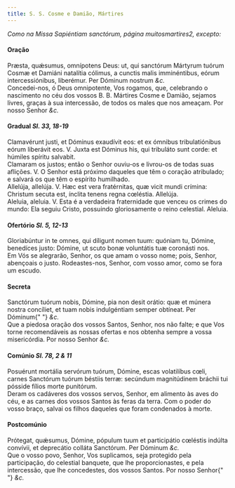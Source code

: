 ```yaml
---
title: S. S. Cosme e Damião, Mártires
---
```


<em>Como na Missa Sapiéntiam sanctórum, página muitosmartires2, excepto:</em>

<h4 class="text-center">Oração</h4>
<div class="container-fluid">
  <div class="row">
    <div class="col-6 dropcaps text-justify">
      Præsta, quǽsumus, omnípotens Deus: ut, qui sanctórum Mártyrum tuórum Cosmæ
      et Damiáni natalítia cólimus, a cunctis malis imminéntibus, eórum
      intercessiónibus, liberémur. Per Dóminum nostrum <em>&c.</em>
    </div>
    <div class="col-6 dropcaps text-justify">
      Concedei-nos, ó Deus omnipotente, Vos rogamos, que, celebrando o
      nascimento no céu dos vossos B. B. Mártires Cosme e Damião, sejamos
      livres, graças à sua intercessão, de todos os males que nos ameaçam. Por
      nosso Senhor <em>&c.</em>
    </div>
  </div>
</div>

<h4 class="text-center">
  Gradual <em>Sl. 33, 18-19</em>
</h4>
<div class="container-fluid">
  <div class="row">
    <div class="col-6 dropcaps text-justify">
      Clamavérunt justi, et Dóminus exaudívit eos: et ex ómnibus tribulatiónibus
      eórum liberávit eos. V. Juxta est Dóminus his, qui tribuláto sunt corde:
      et húmiles spíritu salvabit.
    </div>
    <div class="col-6 dropcaps text-justify">
      Clamaram os justos; então o Senhor ouviu-os e livrou-os de todas suas
      aflições. V. O Senhor está próximo daqueles que têm o coração atribulado;
      e salvará os que têm o espírito humilhado.
    </div>
    <div class="col-6 text-justify">
      Allelúja, allelúja. V. Hæc est vera fratérnitas, quæ vicit mundi crímina:
      Christum secuta est, ínclita tenens regna cœléstia. Allelúja.
    </div>
    <div class="col-6 text-justify">
      Aleluia, aleluia. V. Esta é a verdadeira fraternidade que venceu os crimes
      do mundo: Ela seguiu Cristo, possuindo gloriosamente o reino celestial.
      Aleluia.
    </div>
  </div>
</div>

<h4 class="text-center">
  Ofertório <em>Sl. 5, 12-13</em>
</h4>
<div class="container-fluid">
  <div class="row">
    <div class="col-6 dropcaps text-justify">
      Gloriabúntur in te omnes, qui díligunt nomen tuum: quóniam tu, Dómine,
      benedíces justo: Dómine, ut scuto bonæ voluntátis tuæ coronásti nos.
    </div>
    <div class="col-6 dropcaps text-justify">
      Em Vós se alegrarão, Senhor, os que amam o vosso nome; pois, Senhor,
      abençoais o justo. Rodeastes-nos, Senhor, com vosso amor, como se fora um
      escudo.
    </div>
  </div>
</div>

<h4 class="text-center">Secreta</h4>
<div class="container-fluid">
  <div class="row">
    <div class="col-6 dropcaps text-justify">
      Sanctórum tuórum nobis, Dómine, pia non desit orátio: quæ et múnera nostra
      concíliet, et tuam nobis indulgéntiam semper obtíneat. Per Dóminum{" "}
      <em>&c.</em>
    </div>
    <div class="col-6 dropcaps text-justify">
      Que a piedosa oração dos vossos Santos, Senhor, nos não falte; e que Vos
      torne recomendáveis as nossas ofertas e nos obtenha sempre a vossa
      misericórdia. Por nosso Senhor <em>&c.</em>
    </div>
  </div>
</div>

<h4 class="text-center">
  Comúnio <em>Sl. 78, 2 & 11</em>
</h4>
<div class="container-fluid">
  <div class="row">
    <div class="col-6 dropcaps text-justify">
      Posuérunt mortália servórum tuórum, Dómine, escas volatilíbus cœli, carnes
      Sanctórum tuórum béstiis terræ: secúndum magnitúdinem bráchii tui pósside
      fílios morte punitórum.
    </div>
    <div class="col-6 dropcaps text-justify">
      Deram os cadáveres dos vossos servos, Senhor, em alimento às aves do céu,
      e as carnes dos vossos Santos às feras da terra. Com o poder do vosso
      braço, salvai os filhos daqueles que foram condenados à morte.
    </div>
  </div>
</div>

<h4 class="text-center">Postcomúnio</h4>
<div class="container-fluid">
  <div class="row">
    <div class="col-6 dropcaps text-justify">
      Prótegat, quǽsumus, Dómine, pópulum tuum et participátio cœléstis indúlta
      convívii, et deprecátio colláta Sanctórum. Per Dóminum <em>&c.</em>
    </div>
    <div class="col-6 dropcaps text-justify">
      Que o vosso povo, Senhor, Vos suplicamos, seja protegido pela
      participação, do celestial banquete, que lhe proporcionastes, e pela
      intercessão, que lhe concedestes, dos vossos Santos. Por nosso Senhor{" "}
      <em>&c.</em>
    </div>
  </div>
</div>
